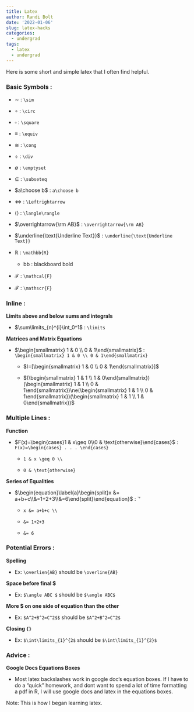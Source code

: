 ```yaml
---
title: Latex
author: Randi Bolt
date: '2022-01-06'
slug: latex-hacks
categories:
  - undergrad
tags:
  - latex
  - undergrad
---
```


Here is some short and simple latex that I often find helpful. 

### Basic Symbols : 

- $\sim$ : `\sim`

- $\circ$ : `\circ`

- $\square$ : `\square`

- $\equiv$ : `\equiv`

- $\cong$ : `\cong`

- $\div$ : `\div`

- $\emptyset$ : `\emptyset`

- $\subseteq$ : `\subseteq`

- $a\choose b$ : `a\choose b`

- $\Leftrightarrow$ : `\Leftrightarrow`

- $\langle\rangle$ : `\langle\rangle`

- $\overrightarrow{\rm AB}$ : `\overrightarrow{\rm AB}`

- $\underline{\text{Underline Text}}$ : `\underline{\text{Underline Text}}`

- $\mathbb{R}$ : `\mathbb{R}` 

  - bb : blackboard bold 
  
- $\mathcal{F}$ : `\mathcal{F}`

- $\mathscr{F}$ : `\mathscr{F}`

### Inline : 

**Limits above and below sums and integrals** 

- $\sum\limits_{n}^{i}\int_0^1$ : `\limits`

**Matrices and Matrix Equations** 

- $\begin{smallmatrix} 1 & 0 \\ 0 & 1\end{smallmatrix}$ : `\begin{smallmatrix} 1 & 0 \\ 0 & 1\end{smallmatrix}`

  - $I=[\begin{smallmatrix} 1 & 0 \\ 0 & 1\end{smallmatrix}]$
  
  - $(\begin{smallmatrix} 1 & 1 \\ 1 & 0\end{smallmatrix})(\begin{smallmatrix} 1 & 1 \\ 0 & 1\end{smallmatrix})\ne(\begin{smallmatrix} 1 & 1 \\ 0 & 1\end{smallmatrix})(\begin{smallmatrix} 1 & 1 \\ 1 & 0\end{smallmatrix})$

### Multiple Lines : 

**Function** 

- $F(x)=\begin{cases}1 & x\geq 0\\0 & \text{otherwise}\end{cases}$ : `F(x)=\begin{cases} . . . \end{cases}`

  - `1 & x \geq 0 \\`
  
  - `0 & \text{otherwise}`
  
**Series of Equalities** 

- $\begin{equation}\label{a}\begin{split}x &= a+b+c\\&=1+2+3\\&=6\end{split}\end{equation}$ : `\begin{equation}\{label}\begin{split}... \end{split}\end{equation}'

  - `x &= a+b+c \\`

  - `&= 1+2+3`
  
  - `&= 6` 
  
### Potential Errors : 

**Spelling**

- Ex: `\overlien{AB}` should be `\overline{AB}`

**Space before final $**

- Ex: `$\angle ABC $` should be `$\angle ABC$`

**More $ on one side of equation than the other**

- Ex: `$A^2+B^2=C^2$$` should be `$A^2+B^2=C^2$`

**Closing `{}`**

- Ex: `$\int\limits_{1}^{2$` should be `$\int\limits_{1}^{2}$`

### Advice :

**Google Docs Equations Boxes**

- Most latex backslashes work in google doc's equation boxes. If I have to do a "quick" homework, and dont want to spend a lot of time formatting a pdf in R, I will use google docs and latex in the equations boxes.  

Note: This is how I began learning latex.
